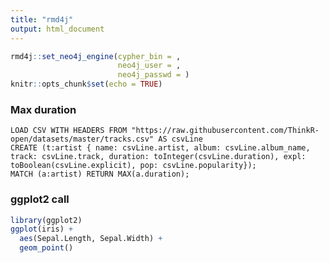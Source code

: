 ```yaml
---
title: "rmd4j"
output: html_document
---
```


```r
rmd4j::set_neo4j_engine(cypher_bin = , 
                        neo4j_user = , 
                        neo4j_passwd = )
knitr::opts_chunk$set(echo = TRUE)
```

### Max duration

```neo4j
LOAD CSV WITH HEADERS FROM "https://raw.githubusercontent.com/ThinkR-open/datasets/master/tracks.csv" AS csvLine 
CREATE (t:artist { name: csvLine.artist, album: csvLine.album_name, track: csvLine.track, duration: toInteger(csvLine.duration), expl: toBoolean(csvLine.explicit), pop: csvLine.popularity});
MATCH (a:artist) RETURN MAX(a.duration);
```


### ggplot2 call 

```r
library(ggplot2)
ggplot(iris) +
  aes(Sepal.Length, Sepal.Width) +
  geom_point()
```
